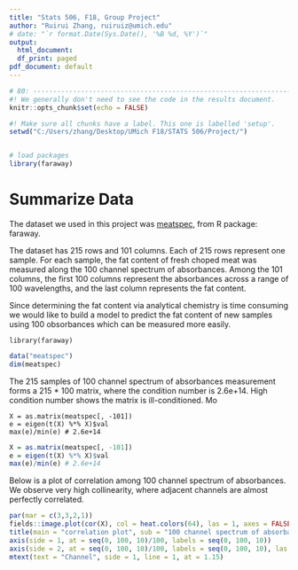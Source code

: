 ---
title: "Stats 506, F18, Group Project"
author: "Ruirui Zhang, ruiruiz@umich.edu"
# date: "`r format.Date(Sys.Date(), '%B %d, %Y')`"
output:
  html_document:
  df_print: paged
pdf_document: default
---
  
```{r setup, include=FALSE}
# 80: --------------------------------------------------------------------------
#! We generally don't need to see the code in the results document.
knitr::opts_chunk$set(echo = FALSE)

#! Make sure all chunks have a label. This one is labelled 'setup'.
setwd("C:/Users/zhang/Desktop/UMich F18/STATS 506/Project/")


# load packages
library(faraway)

```


# Summarize Data
The dataset we used in this project was [meatspec](https://cran.r-project.org/web/packages/faraway/faraway.pdf), from R package: faraway. 

The dataset has 215 rows and 101 columns. Each of 215 rows represent one sample. For each sample, the fat content of fresh choped meat was measured along the 100 channel spectrum of absorbances. Among the 101 columns, the first 100 columns represent the absorbances across a range of 100 wavelengths, and the last column represents the fat content.

Since determining the fat content via analytical chemistry is time consuming we would like to build a model to predict the fat content of new samples using 100 obsorbances which can be measured more easily. 

```
library(faraway)
```

```{R dim, include = T}
data("meatspec")
dim(meatspec)
```

The 215 samples of 100 channel spectrum of absorbances measurement forms a 215 * 100 matrix, where the condition number is 2.6e+14. High condition number shows the matrix is ill-conditioned. Mo
```
X = as.matrix(meatspec[, -101])
e = eigen(t(X) %*% X)$val
max(e)/min(e) # 2.6e+14
```
```{R conditional number}
X = as.matrix(meatspec[, -101])
e = eigen(t(X) %*% X)$val
max(e)/min(e) # 2.6e+14
```


Below is a plot of correlation among 100 channel spectrum of absorbances. We observe very high collinearity, where adjacent channels are almost perfectly correlated. 

```{R correlation, fig.width=6,fig.height=4}
par(mar = c(3,3,2,1))
fields::image.plot(cor(X), col = heat.colors(64), las = 1, axes = FALSE)
title(main = "correlation plot", sub = "100 channel spectrum of absorbances")
axis(side = 1, at = seq(0, 100, 10)/100, labels = seq(0, 100, 10))
axis(side = 2, at = seq(0, 100, 10)/100, labels = seq(0, 100, 10), las = 2)
mtext(text = "Channel", side = 1, line = 1, at = 1.15)
```



